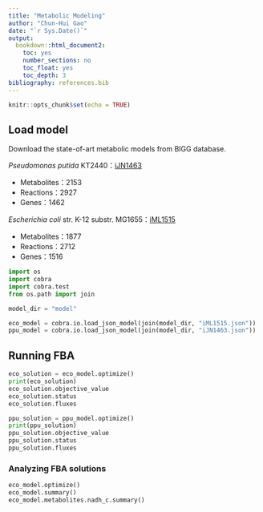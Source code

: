 ```yaml
---
title: "Metabolic Modeling"
author: "Chun-Hui Gao"
date: "`r Sys.Date()`"
output: 
  bookdown::html_document2:
    toc: yes
    number_sections: no
    toc_float: yes
    toc_depth: 3
bibliography: references.bib
---
```


```r
knitr::opts_chunk$set(echo = TRUE)
```

## Load model

Download the state-of-art metabolic models from BIGG database.

*Pseudomonas putida* KT2440：[iJN1463](http://bigg.ucsd.edu/models/iJN1463)

- Metabolites：2153
- Reactions：2927
- Genes：1462

*Escherichia coli* str. K-12 substr. MG1655：[iML1515](http://bigg.ucsd.edu/models/iML1515)

- Metabolites：1877
- Reactions：2712
- Genes：1516



```python
import os
import cobra
import cobra.test
from os.path import join

model_dir = "model"

eco_model = cobra.io.load_json_model(join(model_dir, "iML1515.json"))
ppu_model = cobra.io.load_json_model(join(model_dir, "iJN1463.json"))
```

## Running FBA

```python
eco_solution = eco_model.optimize()
print(eco_solution)
eco_solution.objective_value
eco_solution.status
eco_solution.fluxes
```


```python
ppu_solution = ppu_model.optimize()
print(ppu_solution)
ppu_solution.objective_value
ppu_solution.status
ppu_solution.fluxes
```


### Analyzing FBA solutions

```python
eco_model.optimize()
eco_model.summary()
eco_model.metabolites.nadh_c.summary()
```

